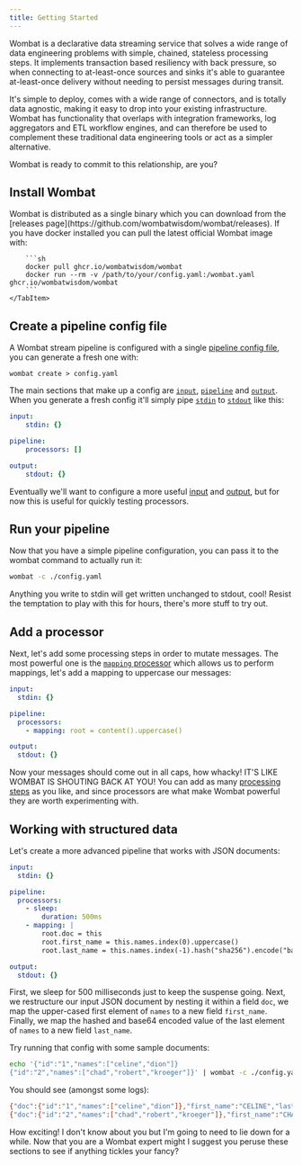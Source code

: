 ```yaml
---
title: Getting Started
---
```


Wombat is a declarative data streaming service that solves a wide range of data engineering problems with simple,
chained, stateless processing steps. It implements transaction based resiliency with back pressure, so when connecting
to at-least-once sources and sinks it's able to guarantee at-least-once delivery without needing to persist messages
during transit.

It's simple to deploy, comes with a wide range of connectors, and is totally data agnostic, making it easy to drop
into your existing infrastructure. Wombat has functionality that overlaps with integration frameworks, log aggregators
and ETL workflow engines, and can therefore be used to complement these traditional data engineering tools or act as
a simpler alternative.

Wombat is ready to commit to this relationship, are you?


## Install Wombat
<Tabs>
    <TabItem label="Binary">
        Wombat is distributed as a single binary which you can download from the
        [releases page](https://github.com/wombatwisdom/wombat/releases).
    </TabItem>
    <TabItem label="Docker">
        If you have docker installed you can pull the latest official Wombat image with:

        ```sh
        docker pull ghcr.io/wombatwisdom/wombat
        docker run --rm -v /path/to/your/config.yaml:/wombat.yaml ghcr.io/wombatwisdom/wombat
        ```
    </TabItem>
</Tabs>

## Create a pipeline config file
A Wombat stream pipeline is configured with a single [pipeline config file](/pipelines/learn), you can generate a
fresh one with:

```shell
wombat create > config.yaml
```

The main sections that make up a config are [`input`](/pipelines/build/input), [`pipeline`](/pipelines/build/pipeline)
and [`output`](/pipelines/build/output). When you generate a fresh config it'll simply pipe
[`stdin`](/reference/components/inputs/stdin) to [`stdout`](/reference/components/outputs/stdout) like this:

```yaml
input:
    stdin: {}

pipeline:
    processors: []

output:
    stdout: {}
```

Eventually we'll want to configure a more useful [input](/pipelines/build/input) and [output](/pipelines/build/output), but
for now this is useful for quickly testing processors.

## Run your pipeline
Now that you have a simple pipeline configuration, you can pass it to the wombat command to actually run it:

```sh
wombat -c ./config.yaml
```

Anything you write to stdin will get written unchanged to stdout, cool! Resist the temptation to play with this
for hours, there's more stuff to try out.

## Add a processor
Next, let's add some processing steps in order to mutate messages. The most powerful one is the
[`mapping` processor](/reference/components/processors/mapping) which allows us to perform mappings, let's add a
mapping to uppercase our messages:

```yaml
input:
  stdin: {}

pipeline:
  processors:
    - mapping: root = content().uppercase()

output:
  stdout: {}
```

Now your messages should come out in all caps, how whacky! IT'S LIKE WOMBAT IS SHOUTING BACK AT YOU!
You can add as many [processing steps](/pipelines/build/processor) as you like, and since processors are what make Wombat
powerful they are worth experimenting with.

## Working with structured data
Let's create a more advanced pipeline that works with JSON documents:

```yaml
input:
  stdin: {}

pipeline:
  processors:
    - sleep:
        duration: 500ms
    - mapping: |
        root.doc = this
        root.first_name = this.names.index(0).uppercase()
        root.last_name = this.names.index(-1).hash("sha256").encode("base64")

output:
  stdout: {}
```

First, we sleep for 500 milliseconds just to keep the suspense going. Next, we restructure our input JSON document
by nesting it within a field `doc`, we map the upper-cased first element of `names` to a new field `first_name`.
Finally, we map the hashed and base64 encoded value of the last element of `names` to a new field `last_name`.

Try running that config with some sample documents:

```sh
echo '{"id":"1","names":["celine","dion"]}
{"id":"2","names":["chad","robert","kroeger"]}' | wombat -c ./config.yaml
```

You should see (amongst some logs):

```sh
{"doc":{"id":"1","names":["celine","dion"]},"first_name":"CELINE","last_name":"1VvPgCW9sityz5XAMGdI2BTA7/44Wb3cANKxqhiCo50="}
{"doc":{"id":"2","names":["chad","robert","kroeger"]},"first_name":"CHAD","last_name":"uXXg5wCKPjpyj/qbivPbD9H9CZ5DH/F0Q1Twytnt2hQ="}
```

How exciting! I don't know about you but I'm going to need to lie down for a while. Now that you are a Wombat expert
might I suggest you peruse these sections to see if anything tickles your fancy?

<LinkCard
    title="Bloblang"
    href="/bloblang/getting_started"
    description="Dive deeper into the mistery mapping language."
/>

<LinkCard
    title="Guides"
    href="/guides"
    description="Practical examples of how to use Wombat."
/>

<LinkCard
    title="Reference"
    href="/reference"
    description="Navigate the reference documentation to find the meaning of that specific field."
/>